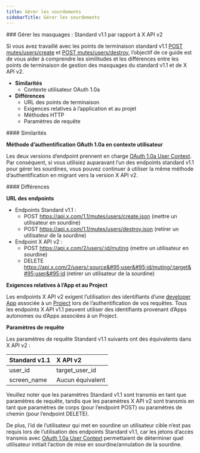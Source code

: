 ```yaml
---
title: Gérer les sourdements
sidebarTitle: Gérer les sourdements
---
```



<div id="manage-mutes-standard-v11-compared-to-x-api-v2">
  ### Gérer les masquages : Standard v1.1 par rapport à X API v2
</div>

Si vous avez travaillé avec les points de terminaison standard v1.1 [POST mutes/users/create](https://developer.x.com/en/docs/twitter-api/v1/accounts-and-users/mute-block-report-users/api-reference/post-mutes-users-create) et [POST mutes/users/destroy](https://developer.x.com/en/docs/twitter-api/v1/accounts-and-users/mute-block-report-users/api-reference/post-mutes-users-destroy), l’objectif de ce guide est de vous aider à comprendre les similitudes et les différences entre les points de terminaison de gestion des masquages du standard v1.1 et de X API v2.

* **Similarités**
  * Contexte utilisateur OAuth 1.0a
* **Différences**
  * URL des points de terminaison
  * Exigences relatives à l’application et au projet
  * Méthodes HTTP
  * Paramètres de requête
     

<div id="similarities">
  #### Similarités
</div>

**Méthode d’authentification OAuth 1.0a en contexte utilisateur**

Les deux versions d’endpoint prennent en charge [OAuth 1.0a User Context](https://developer.x.com/content/developer-twitter/resources/fundamentals/authentication). Par conséquent, si vous utilisiez auparavant l’un des endpoints standard v1.1 pour gérer les sourdines, vous pouvez continuer à utiliser la même méthode d’authentification en migrant vers la version X API v2.

<div id="differences">
  #### Différences
</div>

**URL des endpoints**

* Endpoints Standard v1.1 :
  * POST https://api.x.com/1.1/mutes/users/create.json
    (mettre un utilisateur en sourdine)
  * POST https://api.x.com/1.1/mutes/users/destroy.json
    (retirer un utilisateur de la sourdine)
* Endpoint X API v2 :
  * POST https://api.x.com/2/users/:id/muting
    (mettre un utilisateur en sourdine)
  * DELETE https://api.x.com/2/users/:source&#95;user&#95;id/muting/:target&#95;user&#95;id
    (retirer un utilisateur de la sourdine) 

**Exigences relatives à l’App et au Project**

Les endpoints X API v2 exigent l’utilisation des identifiants d’une [developer App](/fr/resources/fundamentals/developer-apps) associée à un [Project](/fr/resources/fundamentals/projects) lors de l’authentification de vos requêtes. Tous les endpoints X API v1.1 peuvent utiliser des identifiants provenant d’Apps autonomes ou d’Apps associées à un Project.

**Paramètres de requête**

Les paramètres de requête Standard v1.1 suivants ont des équivalents dans X API v2 :

| Standard v1.1 | X API v2 |
| :--- | :--- |
| user&#95;id | target&#95;user&#95;id |
| screen&#95;name | Aucun équivalent |

Veuillez noter que les paramètres Standard v1.1 sont transmis en tant que paramètres de requête, tandis que les paramètres X API v2 sont transmis en tant que paramètres de corps (pour l’endpoint POST) ou paramètres de chemin (pour l’endpoint DELETE).

De plus, l’id de l’utilisateur qui met en sourdine un utilisateur cible n’est pas requis lors de l’utilisation des endpoints Standard v1.1, car les jetons d’accès transmis avec [OAuth 1.0a User Context](/fr/resources/fundamentals/authentication) permettaient de déterminer quel utilisateur initiait l’action de mise en sourdine/annulation de la sourdine. 